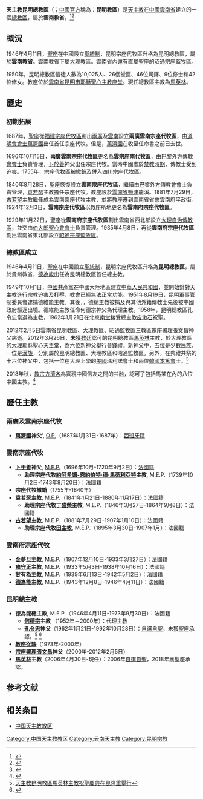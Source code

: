 {{Infobox Roman Catholic diocese
|Roman Catholic Diocese of = 天主教昆明總教區
|Latin name of diocese = Archidioecesis Coenmimensis
|local                 = 昆明教區（[[中國天主教主教團|中方建制]]）
|image                 = 
|caption               = 
|location              = [[中國|中國]][[雲南省|雲南省]][[昆明市|昆明市]]
|territory             = [[雲南省|雲南省]]及附近地區
|population            = 10,025人
|rite                  = [[拉丁禮|拉丁禮]]
|patron                = 
|parishes              = 26個
|secular priests       = 46位
|province              = 雲南
|established           = {{unbulleted list|1696年10月15日 (成立宗座代牧區)|1755年 (撤銷)|1840年4月28日 (再成立宗座代牧區)|1946年4月11日 (升格總教區)}}
|cathedral             = [[昆明耶穌聖心主教座堂|耶穌聖心主教座堂]]
|co-cathedral          =
|leadership            = 總主教
|website               = 
|pope                  = {{Incumbent pope}}
|metropolitan          = 
|ordinary              = [[馬英林|馬英林]]主教
|coadjutor archbishop  =
|coadjutor bishop      =
|auxiliary             =
|emeritus              =
}}
'''天主教昆明總教區'''（{{lang-la|Archidioecesis Coenmimensis}}；[[中國天主教愛國會|中國官方]]稱為：'''昆明教區'''）是[[天主教|天主教]]在[[中國|中國]][[雲南省|雲南省]]建立的一個[[總教區|總教區]]，屬於'''雲南教省'''。<ref>{{Cite web |url=http://www.gcatholic.org/dioceses/diocese/kunm0.htm |title=Metropolitan Archdiocese of Kunming 昆明 |access-date=2022年1月2日 |archive-date=2022年1月24日 |archive-url=https://web.archive.org/web/20220124173123/http://www.gcatholic.org/dioceses/diocese/kunm0.htm |dead-url=no }}</ref><ref>{{Cite web |url=http://www.catholic-hierarchy.org/diocese/dkunm.html |title=Archdiocese of Kunming [Kunming] |access-date=2021年12月8日 |archive-date=2021年12月8日 |archive-url=https://web.archive.org/web/20200701180913/http://www.catholic-hierarchy.org/diocese/dkwey.html |dead-url=no }}</ref>

==概況==
1946年4月11日，[[聖座|聖座]]在中國設立[[聖統制|聖統制]]，昆明宗座代牧區升格為昆明總教區，屬於'''雲南教省'''。雲南教省下屬[[天主教大理教區|大理教區]]。[[雲南省|雲南省]]內還有直屬聖座的[[天主教昭通監牧區|昭通宗座監牧區]]。

1950年，昆明總教區信徒人數為10,025人、26個堂區、46位司鐸、9位修士和42位修女。教座位於[[雲南省|雲南省]][[昆明市|昆明市]][[昆明耶穌聖心主教座堂|耶穌聖心主教座堂]]。現任總教區主教為[[馬英林|馬英林]]。

== 歷史 ==
===初期拓展===
1687年，[[聖座|聖座]]從[[天主教福州總教區|福建宗座代牧區]]劃出[[兩廣|兩廣]]及[[雲南省_(清)|雲南]]設立'''兩廣雲南宗座代牧區'''，由[[道明會|道明會會士]][[萬濟國|萬濟國]]出任首任宗座代牧。但是，[[萬濟國|萬濟國]]在收至任命書之前已去世。

1696年10月15日，'''兩廣雲南宗座代牧區'''更名為'''雲宗座南代牧區'''，由[[巴黎外方傳教會|巴黎外方傳教會會士]]負責管理，[[卜於善|卜於善]]神父出任宗座代牧。當時中國處於[[中國禮儀之爭|禁教時期]]，傳教士受到迫害。1755年，宗座代牧區被撤銷及併入[[天主教成都教區|四川宗座代牧區]]。

1840年8月28日，聖座恢復設立'''雲南宗座代牧區'''，繼續由巴黎外方傳教會會士負責管理，[[袁若瑟|袁若瑟]]主教擔任宗座代牧。教座設於[[雲南省_(清)|雲南省]][[鹽津|鹽津]]龍溪。1881年7月29日，[[古若望|古若望]]主教繼任成為雲南宗座代牧主教，並將教座遷到雲南省省會雲南府平政街。1924年12月3日，'''雲南宗座代牧區'''以教座所地更名為'''雲南府宗座代牧區'''。

1929年11月22日，聖座從'''雲南府宗座代牧區'''劃出雲南省西北部設立[[天主教大理教區|大理自治傳教區]]，並交由[[伯大郎聖心會|伯大郎聖心會會士]]負責管理。1935年4月8日，再從'''雲南府宗座代牧區'''劃出雲南省東北部設立[[天主教昭通監牧區|昭通宗座監牧區]]。

===總教區成立===
1946年4月11日，[[聖座|聖座]]在中國設立[[聖統制|聖統制]]，昆明宗座代牧區升格為'''昆明總教區'''，屬於貴州教省，[[德為能|德為能]]出任為昆明總教區首任總主教。

1949年10月1日，[[中國共產黨|中國共產黨]]在中國大陸地區建立[[中華人民共和國|中華人民共和國]]，並開始針對天主教進行宗教迫害及打壓，教會已經無法正常功能。1951年8月19日，昆明軍事管制委員會逮捕德維能主教。其後，，德總主教被捕及與其他外籍傳教士先後被中國政府驅逐出境。德維能主教任命何德宗神父為代理主教。1958年，昆明總教區孔令忠當選為主教，1962年1月21日在北京[[南堂|南堂]]接受總主教[[皮漱石|皮漱石]]祝聖。

2012年2月5日雲南省昆明教區、大理教區、昭通監牧區三教區宗座署理張文昌神父病逝。2012年3月26日，未獲[[教廷|教廷]]認可的昆明總教區[[馬英林|馬英林]]主教，於大理教區的[[大理|大理]]耶穌聖心天主堂，為六位新神父舉行晉鐸禮。新神父中，五位是少數民族，一位是[[漢族|漢族]]，分別屬於昆明總教區、大理教區和昭通監牧區。另外，在典禮共祭的十六位神父中，包括一位在大理上學的[[美國|美國]]瑪利諾會士和兩位[[韓國|韓國]][[本篤會|本篤會]]士。<ref>{{cite news|publisher=[[公教報|公教報]]|date=2012-04-08|title=雲南六位新鐸祝聖禮，批評聲中按計劃舉行 |url=}}</ref>

2018年秋，[[教宗方濟各|教宗方濟各]]為實現中國信友之間的共融，認可了包括馬某在內的八位中國主教。<ref>{{cite press release |title=Nota Informativa sulla Chiesa Cattolica in Cina, 22.09.2018 |url=https://press.vatican.va/content/salastampa/it/bollettino/pubblico/2018/09/22/0676/01471.html |publisher=Sala Stampa della Santa Sede |accessdate=2019-11-29 |archiveurl=https://web.archive.org/web/20191129032528/https://press.vatican.va/content/salastampa/it/bollettino/pubblico/2018/09/22/0676/01471.html |archivedate=2019-11-29 |language=it |date=2018-09-22 |dead-url=no }}</ref>

== 歷任主教 ==
===兩廣及雲南宗座代牧===
* '''[[萬濟國|萬濟國]]神父 '''', [[道明會|O.P.]]（1687年1月31日-1687年）：[[西班牙人|西班牙籍]]

===雲南宗座代牧===
* '''[[卜于善|卜于善]]神父''', [[巴黎外方傳教會|M.E.P.]]（1696年10月-1720年9月2日）：[[法國人|法國籍]]
** '''助理宗座代牧[[約阿希姆-恩約伯特·德·馬蒂利亞特|約阿希姆-恩約伯特·德·馬蒂利亞特]]主教''', M.E.P.（1739年10月2日-1743年8月20日）：法國籍
* '''宗座代牧撤銷'''（1755年-1840年）
* '''[[袁若瑟|袁若瑟]]主教''', M.E.P.（1841年1月21日-1880年11月17日）：法國籍
** '''助理宗座代牧[[丁盛榮|丁盛榮]]主教''', M.E.P.（1846年3月27日-1864年9月8日）：法國籍
* '''[[古若望|古若望]]主教''', M.E.P.（1881年7月29日-1907年1月10日）：法國籍
** '''助理宗座代牧[[田主教|田主教]]''', M.E.P.（1895年3月30日-1907年1月）：法國籍

===雲南府宗座代牧===
* '''[[金夢旦|金夢旦]]主教''', M.E.P.（1907年12月10日-1933年3月27日）：法國籍
* '''[[雍守正|雍守正]]主教''', M.E.P.（1933年5月3日-1938年10月16日）：法國籍
* '''[[甘有為|甘有為]]主教''', M.E.P.（1939年6月13日-1942年5月2日）：法國籍
* '''[[德為能|德為能]]主教''', M.E.P.（1943年12月8日-1946年4月11日）：法國籍

===昆明總主教===
* '''德為能總主教''', M.E.P.（1946年4月11日-1973年9月30日）：法國籍
**'''[[何德宗|何德宗]]主教''' （1952年－2000年）：代理主教
**'''[[孔令忠|孔令忠]]神父'''（1962年1月21日-1992年10月28日）：[[中國自選自聖主教列表|自選自聖]]，未獲聖座承認。<ref>[http://www.philosophyol.com/pol/?action-viewthread-tid-17418 天主教昆明教區馬英林主教祝聖慶典在昆隆重舉行]{{dead link|date=2017年12月 |bot=InternetArchiveBot |fix-attempted=yes }}</ref> <ref>{{Cite web |url=http://www.catholicdl.org/wangyi/hangwenb/5_4_2.htm |title=雲南天主教大事記 |access-date=2009-04-16 |archive-date=2018-08-31 |archive-url=https://web.archive.org/web/20180831065201/http://catholicdl.org/wangyi/hangwenb/5_4_2.htm |dead-url=no }}</ref>
*'''[[教座從缺|教座從缺]]'''（1973年-2000年）
*'''[[宗座署理|宗座署理]][[張文昌|張文昌]]神父'''（2000年-2012年2月5日）
*'''[[馬英林|馬英林]]主教'''（2006年4月30日-現任）：2006年[[中國自選自聖主教列表|自選自聖]]，2018年獲聖座承認。

== 参考文献 ==
<div class="references-small">
<references />
</div>

== 相关条目 ==
* [[中国天主教教区|中国天主教教区]]

{{中国天主教教区}}

[[Category:中国天主教教区|Category:中国天主教教区]]
[[Category:云南天主教|Category:云南天主教]]
[[Category:昆明宗教|Category:昆明宗教]]